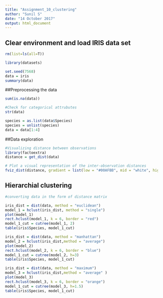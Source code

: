 ---
title: "Assignment_10_clustering"
author: "Sunil S"
date: "14 October 2017"
output: html_document
---
## Clear environment and load IRIS data set
```{r setup, include=FALSE}
rm(list=ls(all=T))

library(datasets)

set.seed(7568)
data = iris
summary(data)


```

##Preprocessing the data
```{r}
sum(is.na(data))

#Check for categorical attrubutes
str(data)

species = as.list(data$Species)
species = unlist(species)
data = data[1:4]
```

##Data exploration
```{r, include=F,echo=T}
#Visualizing distance between observations
library(factoextra)
distance = get_dist(data)

# Plot a visual representation of the inter-observation distances
fviz_dist(distance, gradient = list(low = "#00AFBB", mid = "white", high = "#FC4E07"))

```
## Hierarchial clustering
```{r, echo=T,include = T}
#converting data in the form of distance matrix

iris_dist = dist(data, method = "euclidean")
model_1 = hclust(iris_dist, method = "single")
plot(model_1)
rect.hclust(model_1, k = 6, border = "red")
model_1_cut = cutree(model_1, 2)
table(iris$Species, model_1_cut)

iris_dist = dist(data, method = "manhattan")
model_2 = hclust(iris_dist,method = "average")
plot(model_2)
rect.hclust(model_2, k = 6, border = "blue")
model_1_cut = cutree(model_2, h=3)
table(iris$Species, model_1_cut)

iris_dist = dist(data, method = "maximum")
model_3 = hclust(iris_dist,method = "average" )
plot(model_3)
rect.hclust(model_3, k = 6, border = "orange")
model_1_cut = cutree(model_3, h=1.5)
table(iris$Species, model_1_cut)

```

